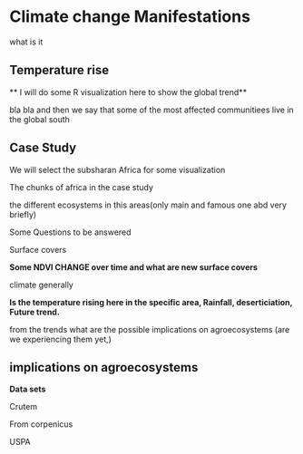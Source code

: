 # Climate change  Manifestations
what is it 



## Temperature rise
** I will do some R visualization here to show the global trend**

bla bla and then we say that some of the most affected communitiees live in the global south 

## Case Study
We will select the subsharan Africa for some visualization

The chunks of africa in the case study

the different ecosystems in this areas(only main and famous one abd very briefly)

Some Questions to be answered

Surface covers 

**Some NDVI CHANGE over time and what are new surface covers**

climate generally

**Is the temperature rising here in the specific area, Rainfall, deserticiation, Future trend.**


from the trends what are the possible implications on agroecosystems (are we experiencing them yet,)

## implications on agroecosystems

**Data sets**

Crutem

From corpenicus

USPA
